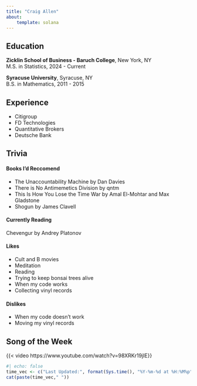 ```yaml
---
title: "Craig Allen"
about:
    template: solana 
---
```


## Education
**Zicklin School of Business - Baruch College**,  New York, NY\
M.S. in Statistics, 2024 - Current

**Syracuse University**, Syracuse, NY\
B.S. in Mathematics, 2011 - 2015

## Experience
- Citigroup
- FD Technologies
- Quantitative Brokers
- Deutsche Bank

## Trivia
#### Books I'd Reccomend 
- The Unaccountability Machine by Dan Davies\
- There is No Antimemetics Division by qntm\
- This Is How You Lose the Time War by Amal El-Mohtar and Max Gladstone\
- Shogun by James Clavell

#### Currently Reading 
Chevengur by Andrey Platonov

#### Likes
- Cult and B movies
- Meditation
- Reading
- Trying to keep bonsai trees alive 
- When my code works
- Collecting vinyl records

#### Dislikes
- When my code doesn't work
- Moving my vinyl records


## Song of the Week

{{< video  https://www.youtube.com/watch?v=98XRKr19jIE}} 




```r
#| echo: false
time_vec <- c("Last Updated:", format(Sys.time(), "%Y-%m-%d at %H:%M%p"))
cat(paste(time_vec," "))
```